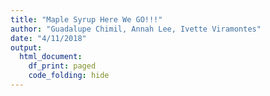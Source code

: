 ```yaml
---
title: "Maple Syrup Here We GO!!!"
author: "Guadalupe Chimil, Annah Lee, Ivette Viramontes"
date: "4/11/2018"
output:
  html_document:
    df_print: paged 
    code_folding: hide 
---
```


```r

```

